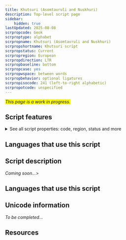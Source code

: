 ```yaml
---
title: Khutsuri (Asomtavruli and Nuskhuri)
description: Top-level script page
sidebar:
    hidden: true
lastUpdated: 2025-08-08
scrpropcode: Geok
scrproptype: alphabet
scrpropname: Khutsuri (Asomtavruli and Nuskhuri)
scrpropshortname: Khutsuri script
scrpropstatus: Current
scrpropregion: European
scrpropdirection: LTR
scrpropbaseline: bottom
scrpropcase: yes
scrpropwspace: between words
scrpropbehavior: optional ligatures
scrpropisocode: 241 (left-to-right alphabetic)
scrpropotcode: unspecified
---
```


<span style='background-color:yellow'>_This page is a work in progress._</span>


## Script features

<details>
<summary> See all script properties: code, region, status and more</summary>
<ScriptInfo />
</details>

## Languages that use this script

<WsList script='Geok' wsMax='5' />

## Script description

_Coming soon..._>

## Languages that use this script

<WsList script='Geok' wsMax='5' />

## Unicode information

_To be completed..._

## Resources

<ScriptResources detailSummary='seemore' />

